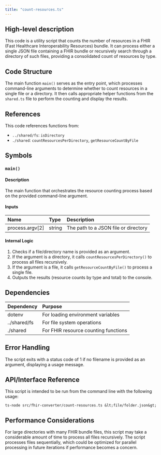 ```yaml
---
title: "count-resources.ts"
---
```


## High-level description
This code is a utility script that counts the number of resources in a FHIR (Fast Healthcare Interoperability Resources) bundle. It can process either a single JSON file containing a FHIR bundle or recursively search through a directory of such files, providing a consolidated count of resources by type.

## Code Structure
The main function `main()` serves as the entry point, which processes command-line arguments to determine whether to count resources in a single file or a directory. It then calls appropriate helper functions from the `shared.ts` file to perform the counting and display the results.

## References
This code references functions from:
- `../shared/fs`: `isDirectory`
- `./shared`: `countResourcesPerDirectory`, `getResourceCountByFile`

## Symbols

### `main()`
#### Description
The main function that orchestrates the resource counting process based on the provided command-line argument.

#### Inputs
| Name | Type | Description |
|:-----|:-----|:------------|
| process.argv[2] | string | The path to a JSON file or directory |

#### Internal Logic
1. Checks if a file/directory name is provided as an argument.
2. If the argument is a directory, it calls `countResourcesPerDirectory()` to process all files recursively.
3. If the argument is a file, it calls `getResourceCountByFile()` to process a single file.
4. Outputs the results (resource counts by type and total) to the console.

## Dependencies
| Dependency | Purpose |
|:-----------|:--------|
| dotenv | For loading environment variables |
| ../shared/fs | For file system operations |
| ./shared | For FHIR resource counting functions |

## Error Handling
The script exits with a status code of 1 if no filename is provided as an argument, displaying a usage message.

## API/Interface Reference
This script is intended to be run from the command line with the following usage:
```
ts-node src/fhir-converter/count-resources.ts &lt;file/folder.json&gt;
```

## Performance Considerations
For large directories with many FHIR bundle files, this script may take a considerable amount of time to process all files recursively. The script processes files sequentially, which could be optimized for parallel processing in future iterations if performance becomes a concern.